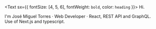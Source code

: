 <Text sx={{ fontSize: [4, 5, 6], fontWeight: `bold`, color: `heading` }}>
  Hi.
</Text>

I'm José Miguel Torres · Web Developer · React, REST API and GraphQL. Use of Next.js and typescript.
